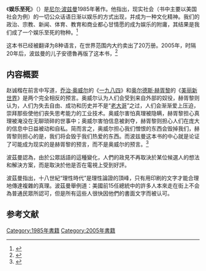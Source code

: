 {{noteTA
| T=zh-hans:娱乐至死; zh-hant:娛樂至死;
}}
{{圖書資訊
| 圖書名稱       = 娱乐至死
| 外文名         = ''Amusing Ourselves to Death''
| 類型           = 人文社科
| 作者           = [[尼尔·波兹曼|尼尔·波兹曼]]
| 譯者           =
| 出版商         = 广西师范大学出版社
| 發行商         = 广西师范大学出版社
| 發行地區       = 
| 發行日期       = 2009年5月
| 創作時間       =
| 語言           =
| 銷售量         =
| 頁數           = 317
| 售價           = CNY 34
| ISBN           = 978-7-5633-8386-3
| 官方網站       = }}

《'''娱乐至死'''》（{{Lang-en|''Amusing Ourselves to Death''}}）是[[尼尔·波兹曼|尼尔·波兹曼]]1985年著作。他指出，现实社会（书中主要以美国社会为例）的一切公众话语日渐以娱乐的方式出现，并成为一种文化精神。我们的政治、宗教、新闻、体育、教育和商业都心甘情愿的成为娱乐的附庸，其结果是我们成了一个娱乐至死的物种。<ref name="aotd_p6">{{Cite book zh | author = [美]波兹曼(Postman,N.)著 | others=章燕,吴燕莛译 |title = 《娱乐至死》  | publisher = 广西师范大学出版社 | date = 2009年5月 | page = 6}}</ref>

这本书已经被翻译为8种语言，在世界范围内大约卖出了20万册。2005年，时隔20年后，波兹曼的儿子安德魯再版了这本书，<ref>{{cite web|url=http://www.media-ecology.org/media_ecology|title=What is Media Ecology?|language=en|publisher=Media Ecology Association|access-date=2010-02-26|archive-url=https://web.archive.org/web/20100502070436/http://www.media-ecology.org/media_ecology/|archive-date=2010-05-02|dead-url=yes}}</ref>{{請求來源|它被认为是最重要的媒介生态学专著之一。}}

== 内容概要 ==
赵诚楷在前言中写道，[[乔治·奥威尔|乔治·奥威尔]]的《[[一九八四|一九八四]]》和[[奥尔德斯·赫胥黎|奥尔德斯·赫胥黎]]的《[[美丽新世界|美丽新世界]]》是两个完全相反的预言。奥威尔认为人们会受到来自外部的奴役，赫胥黎则认为，人们为失去自由、成功和历史并不是“[[老大哥_(一九八四)|老大哥]]”之过，人们会渐渐爱上压迫，崇拜那些使他们丧失思考能力的工业技术。奥威尔害怕真理被隐瞒，赫胥黎担心真理被淹没在无聊琐碎的世事中；奥威尔害怕信息被剥夺，赫胥黎则担心人们在庞大的信息中日益被动和自私。简而言之，奥威尔担心我们憎恨的东西会毁掉我们，赫胥黎则担心的是，我们将会毁于我们热爱的东西。而波兹曼这本书的中心就是论证了可能成为现实的是赫胥黎的预言，而不是奥威尔的预言。<ref name="aotd_p4">{{Cite book zh | author = [美]波兹曼(Postman,N.)著 |title = 《娱乐至死》  | location = 桂林 | publisher = 广西师范大学出版社 | date = 2009年5月 | page = 4}}</ref>

波茲曼認為，由於公眾話語的這種變化，人們的政見不再取決於某位候選人的想法和解決方案，而是取決於他是否在電視上受到好評。

波茲曼指出，十八世紀“理性時代”是理性論證的頂峰，只有用印刷的文字才能合理地傳達複雜的真理。波茲曼舉例道：美國前15任總統中的許多人本來走在街上不会為普通民眾所認可，但是所有這些人很快因他們的書面文字而被认可。

== 参考文献 ==
{{Reflist}}

[[Category:1985年書籍|Category:1985年書籍]]
[[Category:2005年書籍|Category:2005年書籍]]